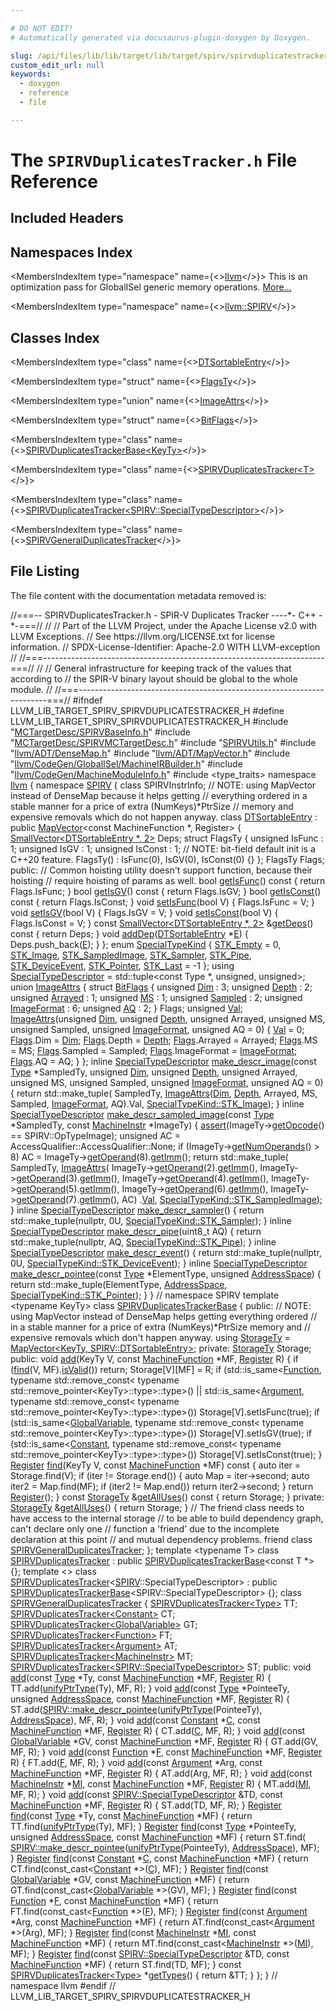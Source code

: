 ```yaml
---

# DO NOT EDIT!
# Automatically generated via docusaurus-plugin-doxygen by Doxygen.

slug: /api/files/lib/lib/target/lib/target/spirv/spirvduplicatestracker-h
custom_edit_url: null
keywords:
  - doxygen
  - reference
  - file

---
```





# The `SPIRVDuplicatesTracker.h` File Reference

<DoxygenPage pluginConfig={pluginConfig}>



## Included Headers

<IncludesList>
<IncludesListItem
  filePath="MCTargetDesc/SPIRVBaseInfo.h"
  permalink="/docs/api/files/lib/lib/target/lib/target/spirv/lib/target/spirv/mctargetdesc/spirvbaseinfo-h"
  isLocal="true" />
<IncludesListItem
  filePath="MCTargetDesc/SPIRVMCTargetDesc.h"
  permalink="/docs/api/files/lib/lib/target/lib/target/spirv/lib/target/spirv/mctargetdesc/spirvmctargetdesc-h"
  isLocal="true" />
<IncludesListItem
  filePath="SPIRVUtils.h"
  permalink="/docs/api/files/lib/lib/target/lib/target/spirv/spirvutils-h"
  isLocal="true" />
<IncludesListItem
  filePath="llvm/ADT/DenseMap.h"
  permalink="/docs/api/files/include/include/llvm/include/llvm/adt/densemap-h"
  isLocal="true" />
<IncludesListItem
  filePath="llvm/ADT/MapVector.h"
  permalink="/docs/api/files/include/include/llvm/include/llvm/adt/mapvector-h"
  isLocal="true" />
<IncludesListItem
  filePath="llvm/CodeGen/GlobalISel/MachineIRBuilder.h"
  permalink="/docs/api/files/include/include/llvm/include/llvm/codegen/include/llvm/codegen/globalisel/machineirbuilder-h"
  isLocal="true" />
<IncludesListItem
  filePath="llvm/CodeGen/MachineModuleInfo.h"
  permalink="/docs/api/files/include/include/llvm/include/llvm/codegen/machinemoduleinfo-h"
  isLocal="true" />
<IncludesListItem
  filePath="type_traits"
  permalink=""
  isLocal="false" />
</IncludesList>

## Namespaces Index

<MembersIndex>

<MembersIndexItem
  type="namespace"
  name={<><a href="/docs/api/namespaces/llvm">llvm</a></>}>
This is an optimization pass for GlobalISel generic memory operations. <a href="/docs/api/namespaces/llvm/#details">More...</a>
</MembersIndexItem>

<MembersIndexItem
  type="namespace"
  name={<><a href="/docs/api/namespaces/llvm/spirv">llvm::SPIRV</a></>}>
</MembersIndexItem>

</MembersIndex>

## Classes Index

<MembersIndex>

<MembersIndexItem
  type="class"
  name={<><a href="/docs/api/classes/llvm/spirv/dtsortableentry">DTSortableEntry</a></>}>
</MembersIndexItem>

<MembersIndexItem
  type="struct"
  name={<><a href="/docs/api/structs/llvm/spirv/dtsortableentry/flagsty">FlagsTy</a></>}>
</MembersIndexItem>

<MembersIndexItem
  type="union"
  name={<><a href="/docs/api/unions/llvm/spirv/imageattrs">ImageAttrs</a></>}>
</MembersIndexItem>

<MembersIndexItem
  type="struct"
  name={<><a href="/docs/api/structs/llvm/spirv/imageattrs/bitflags">BitFlags</a></>}>
</MembersIndexItem>

<MembersIndexItem
  type="class"
  name={<><a href="/docs/api/classes/llvm/spirvduplicatestrackerbase">SPIRVDuplicatesTrackerBase&lt;KeyTy&gt;</a></>}>
</MembersIndexItem>

<MembersIndexItem
  type="class"
  name={<><a href="/docs/api/classes/llvm/spirvduplicatestracker">SPIRVDuplicatesTracker&lt;T&gt;</a></>}>
</MembersIndexItem>

<MembersIndexItem
  type="class"
  name={<><a href="/docs/api/classes/llvm/spirvduplicatestracker-2cf6888e53c0f796eaeb5ee5b8b88078">SPIRVDuplicatesTracker&lt;SPIRV::SpecialTypeDescriptor&gt;</a></>}>
</MembersIndexItem>

<MembersIndexItem
  type="class"
  name={<><a href="/docs/api/classes/llvm/spirvgeneralduplicatestracker">SPIRVGeneralDuplicatesTracker</a></>}>
</MembersIndexItem>

</MembersIndex>


## File Listing

The file content with the documentation metadata removed is:

<ProgramListing>

<Link id="l00001" /><CodeLine lineNumber="1"><span class="doxyHighlightComment">//===-- SPIRVDuplicatesTracker.h - SPIR-V Duplicates Tracker ----&#42;- C++ -&#42;-===//</span></CodeLine>
<Link id="l00002" /><CodeLine lineNumber="2"><span class="doxyHighlightComment">//</span></CodeLine>
<Link id="l00003" /><CodeLine lineNumber="3"><span class="doxyHighlightComment">// Part of the LLVM Project, under the Apache License v2.0 with LLVM Exceptions.</span></CodeLine>
<Link id="l00004" /><CodeLine lineNumber="4"><span class="doxyHighlightComment">// See https://llvm.org/LICENSE.txt for license information.</span></CodeLine>
<Link id="l00005" /><CodeLine lineNumber="5"><span class="doxyHighlightComment">// SPDX-License-Identifier: Apache-2.0 WITH LLVM-exception</span></CodeLine>
<Link id="l00006" /><CodeLine lineNumber="6"><span class="doxyHighlightComment">//</span></CodeLine>
<Link id="l00007" /><CodeLine lineNumber="7"><span class="doxyHighlightComment">//===----------------------------------------------------------------------===//</span></CodeLine>
<Link id="l00008" /><CodeLine lineNumber="8"><span class="doxyHighlightComment">//</span></CodeLine>
<Link id="l00009" /><CodeLine lineNumber="9"><span class="doxyHighlightComment">// General infrastructure for keeping track of the values that according to</span></CodeLine>
<Link id="l00010" /><CodeLine lineNumber="10"><span class="doxyHighlightComment">// the SPIR-V binary layout should be global to the whole module.</span></CodeLine>
<Link id="l00011" /><CodeLine lineNumber="11"><span class="doxyHighlightComment">//</span></CodeLine>
<Link id="l00012" /><CodeLine lineNumber="12"><span class="doxyHighlightComment">//===----------------------------------------------------------------------===//</span></CodeLine>
<Link id="l00013" /><CodeLine lineNumber="13"></CodeLine>
<Link id="l00014" /><CodeLine lineNumber="14"><span class="doxyHighlightPreprocessor">#ifndef LLVM&#95;LIB&#95;TARGET&#95;SPIRV&#95;SPIRVDUPLICATESTRACKER&#95;H</span></CodeLine>
<Link id="l00015" /><CodeLine lineNumber="15"><span class="doxyHighlightPreprocessor">#define LLVM&#95;LIB&#95;TARGET&#95;SPIRV&#95;SPIRVDUPLICATESTRACKER&#95;H</span></CodeLine>
<Link id="l00016" /><CodeLine lineNumber="16"></CodeLine>
<Link id="l00017" /><CodeLine lineNumber="17"><span class="doxyHighlightPreprocessor">#include &quot;<a href="/docs/api/files/lib/lib/target/lib/target/spirv/lib/target/spirv/mctargetdesc/spirvbaseinfo-h">MCTargetDesc/SPIRVBaseInfo.h</a>&quot;</span></CodeLine>
<Link id="l00018" /><CodeLine lineNumber="18"><span class="doxyHighlightPreprocessor">#include &quot;<a href="/docs/api/files/lib/lib/target/lib/target/spirv/lib/target/spirv/mctargetdesc/spirvmctargetdesc-h">MCTargetDesc/SPIRVMCTargetDesc.h</a>&quot;</span></CodeLine>
<Link id="l00019" /><CodeLine lineNumber="19"><span class="doxyHighlightPreprocessor">#include &quot;<a href="/docs/api/files/lib/lib/target/lib/target/spirv/spirvutils-h">SPIRVUtils.h</a>&quot;</span></CodeLine>
<Link id="l00020" /><CodeLine lineNumber="20"><span class="doxyHighlightPreprocessor">#include &quot;<a href="/docs/api/files/include/include/llvm/include/llvm/adt/densemap-h">llvm/ADT/DenseMap.h</a>&quot;</span></CodeLine>
<Link id="l00021" /><CodeLine lineNumber="21"><span class="doxyHighlightPreprocessor">#include &quot;<a href="/docs/api/files/include/include/llvm/include/llvm/adt/mapvector-h">llvm/ADT/MapVector.h</a>&quot;</span></CodeLine>
<Link id="l00022" /><CodeLine lineNumber="22"><span class="doxyHighlightPreprocessor">#include &quot;<a href="/docs/api/files/include/include/llvm/include/llvm/codegen/include/llvm/codegen/globalisel/machineirbuilder-h">llvm/CodeGen/GlobalISel/MachineIRBuilder.h</a>&quot;</span></CodeLine>
<Link id="l00023" /><CodeLine lineNumber="23"><span class="doxyHighlightPreprocessor">#include &quot;<a href="/docs/api/files/include/include/llvm/include/llvm/codegen/machinemoduleinfo-h">llvm/CodeGen/MachineModuleInfo.h</a>&quot;</span></CodeLine>
<Link id="l00024" /><CodeLine lineNumber="24"></CodeLine>
<Link id="l00025" /><CodeLine lineNumber="25"><span class="doxyHighlightPreprocessor">#include &lt;type&#95;traits&gt;</span></CodeLine>
<Link id="l00026" /><CodeLine lineNumber="26"></CodeLine>
<Link id="l00027" /><CodeLine lineNumber="27"><span class="doxyHighlightKeyword">namespace </span><span class="doxyHighlight"><a href="/docs/api/namespaces/llvm">llvm</a> &#123;</span></CodeLine>
<Link id="l00028" /><CodeLine lineNumber="28"><span class="doxyHighlightKeyword">namespace </span><span class="doxyHighlight"><a href="/docs/api/namespaces/llvm/spirv">SPIRV</a> &#123;</span></CodeLine>
<Link id="l00029" /><CodeLine lineNumber="29"><span class="doxyHighlightKeyword">class </span><span class="doxyHighlight">SPIRVInstrInfo;</span></CodeLine>
<Link id="l00030" /><CodeLine lineNumber="30"><span class="doxyHighlightComment">// NOTE: using MapVector instead of DenseMap because it helps getting</span></CodeLine>
<Link id="l00031" /><CodeLine lineNumber="31"><span class="doxyHighlightComment">// everything ordered in a stable manner for a price of extra (NumKeys)&#42;PtrSize</span></CodeLine>
<Link id="l00032" /><CodeLine lineNumber="32"><span class="doxyHighlightComment">// memory and expensive removals which do not happen anyway.</span></CodeLine>
<Link id="l00033" /><CodeLine lineNumber="33" lineLink="/docs/api/classes/llvm/spirv/dtsortableentry"><span class="doxyHighlightKeyword">class </span><span class="doxyHighlight"><a href="/docs/api/classes/llvm/spirv/dtsortableentry">DTSortableEntry</a> : </span><span class="doxyHighlightKeyword">public</span><span class="doxyHighlight"> <a href="/docs/api/classes/llvm/mapvector">MapVector</a>&lt;const MachineFunction &#42;, Register&gt; &#123;</span></CodeLine>
<Link id="l00034" /><CodeLine lineNumber="34"><span class="doxyHighlight">  <a href="/docs/api/classes/llvm/smallvector">SmallVector&lt;DTSortableEntry &#42;, 2&gt;</a> Deps;</span></CodeLine>
<Link id="l00035" /><CodeLine lineNumber="35"></CodeLine>
<Link id="l00036" /><CodeLine lineNumber="36"><span class="doxyHighlight">  </span><span class="doxyHighlightKeyword">struct </span><span class="doxyHighlight">FlagsTy &#123;</span></CodeLine>
<Link id="l00037" /><CodeLine lineNumber="37"><span class="doxyHighlight">    </span><span class="doxyHighlightKeywordType">unsigned</span><span class="doxyHighlight"> IsFunc : 1;</span></CodeLine>
<Link id="l00038" /><CodeLine lineNumber="38"><span class="doxyHighlight">    </span><span class="doxyHighlightKeywordType">unsigned</span><span class="doxyHighlight"> IsGV : 1;</span></CodeLine>
<Link id="l00039" /><CodeLine lineNumber="39"><span class="doxyHighlight">    </span><span class="doxyHighlightKeywordType">unsigned</span><span class="doxyHighlight"> IsConst : 1;</span></CodeLine>
<Link id="l00040" /><CodeLine lineNumber="40"><span class="doxyHighlight">    </span><span class="doxyHighlightComment">// NOTE: bit-field default init is a C++20 feature.</span></CodeLine>
<Link id="l00041" /><CodeLine lineNumber="41"><span class="doxyHighlight">    FlagsTy() : IsFunc(0), IsGV(0), IsConst(0) &#123;&#125;</span></CodeLine>
<Link id="l00042" /><CodeLine lineNumber="42"><span class="doxyHighlight">  &#125;;</span></CodeLine>
<Link id="l00043" /><CodeLine lineNumber="43"><span class="doxyHighlight">  FlagsTy Flags;</span></CodeLine>
<Link id="l00044" /><CodeLine lineNumber="44"></CodeLine>
<Link id="l00045" /><CodeLine lineNumber="45"><span class="doxyHighlightKeyword">public</span><span class="doxyHighlight">:</span></CodeLine>
<Link id="l00046" /><CodeLine lineNumber="46"><span class="doxyHighlight">  </span><span class="doxyHighlightComment">// Common hoisting utility doesn&#39;t support function, because their hoisting</span></CodeLine>
<Link id="l00047" /><CodeLine lineNumber="47"><span class="doxyHighlight">  </span><span class="doxyHighlightComment">// require hoisting of params as well.</span></CodeLine>
<Link id="l00048" /><CodeLine lineNumber="48" lineLink="/docs/api/classes/llvm/spirv/dtsortableentry/#a7d3ba0de07a3d29ca92d1dc878786005"><span class="doxyHighlight">  </span><span class="doxyHighlightKeywordType">bool</span><span class="doxyHighlight"> <a href="/docs/api/classes/llvm/spirv/dtsortableentry/#a7d3ba0de07a3d29ca92d1dc878786005">getIsFunc</a>()</span><span class="doxyHighlightKeyword"> const </span><span class="doxyHighlight">&#123; </span><span class="doxyHighlightKeywordFlow">return</span><span class="doxyHighlight"> Flags.IsFunc; &#125;</span></CodeLine>
<Link id="l00049" /><CodeLine lineNumber="49" lineLink="/docs/api/classes/llvm/spirv/dtsortableentry/#a3de1d6a99a6892c44d1ba67e6276536b"><span class="doxyHighlight">  </span><span class="doxyHighlightKeywordType">bool</span><span class="doxyHighlight"> <a href="/docs/api/classes/llvm/spirv/dtsortableentry/#a3de1d6a99a6892c44d1ba67e6276536b">getIsGV</a>()</span><span class="doxyHighlightKeyword"> const </span><span class="doxyHighlight">&#123; </span><span class="doxyHighlightKeywordFlow">return</span><span class="doxyHighlight"> Flags.IsGV; &#125;</span></CodeLine>
<Link id="l00050" /><CodeLine lineNumber="50" lineLink="/docs/api/classes/llvm/spirv/dtsortableentry/#a95e7c25f6d31b44a1a7d8695457ced6e"><span class="doxyHighlight">  </span><span class="doxyHighlightKeywordType">bool</span><span class="doxyHighlight"> <a href="/docs/api/classes/llvm/spirv/dtsortableentry/#a95e7c25f6d31b44a1a7d8695457ced6e">getIsConst</a>()</span><span class="doxyHighlightKeyword"> const </span><span class="doxyHighlight">&#123; </span><span class="doxyHighlightKeywordFlow">return</span><span class="doxyHighlight"> Flags.IsConst; &#125;</span></CodeLine>
<Link id="l00051" /><CodeLine lineNumber="51" lineLink="/docs/api/classes/llvm/spirv/dtsortableentry/#aea04703e6f74d6d5ff75035f654c14ae"><span class="doxyHighlight">  </span><span class="doxyHighlightKeywordType">void</span><span class="doxyHighlight"> <a href="/docs/api/classes/llvm/spirv/dtsortableentry/#aea04703e6f74d6d5ff75035f654c14ae">setIsFunc</a>(</span><span class="doxyHighlightKeywordType">bool</span><span class="doxyHighlight"> V) &#123; Flags.IsFunc = V; &#125;</span></CodeLine>
<Link id="l00052" /><CodeLine lineNumber="52" lineLink="/docs/api/classes/llvm/spirv/dtsortableentry/#a4f6a543ff45b3130dfb87511f600c394"><span class="doxyHighlight">  </span><span class="doxyHighlightKeywordType">void</span><span class="doxyHighlight"> <a href="/docs/api/classes/llvm/spirv/dtsortableentry/#a4f6a543ff45b3130dfb87511f600c394">setIsGV</a>(</span><span class="doxyHighlightKeywordType">bool</span><span class="doxyHighlight"> V) &#123; Flags.IsGV = V; &#125;</span></CodeLine>
<Link id="l00053" /><CodeLine lineNumber="53" lineLink="/docs/api/classes/llvm/spirv/dtsortableentry/#aae0a4f0ebea44686297ee9a05c873ed5"><span class="doxyHighlight">  </span><span class="doxyHighlightKeywordType">void</span><span class="doxyHighlight"> <a href="/docs/api/classes/llvm/spirv/dtsortableentry/#aae0a4f0ebea44686297ee9a05c873ed5">setIsConst</a>(</span><span class="doxyHighlightKeywordType">bool</span><span class="doxyHighlight"> V) &#123; Flags.IsConst = V; &#125;</span></CodeLine>
<Link id="l00054" /><CodeLine lineNumber="54"></CodeLine>
<Link id="l00055" /><CodeLine lineNumber="55" lineLink="/docs/api/classes/llvm/spirv/dtsortableentry/#a495804be58babed0212a5d88b24c4dc2"><span class="doxyHighlight">  </span><span class="doxyHighlightKeyword">const</span><span class="doxyHighlight"> <a href="/docs/api/classes/llvm/smallvector">SmallVector&lt;DTSortableEntry &#42;, 2&gt;</a> &amp;<a href="/docs/api/classes/llvm/spirv/dtsortableentry/#a495804be58babed0212a5d88b24c4dc2">getDeps</a>()</span><span class="doxyHighlightKeyword"> const </span><span class="doxyHighlight">&#123; </span><span class="doxyHighlightKeywordFlow">return</span><span class="doxyHighlight"> Deps; &#125;</span></CodeLine>
<Link id="l00056" /><CodeLine lineNumber="56" lineLink="/docs/api/classes/llvm/spirv/dtsortableentry/#aefde4ed03ec270b37573b8788d03a17e"><span class="doxyHighlight">  </span><span class="doxyHighlightKeywordType">void</span><span class="doxyHighlight"> <a href="/docs/api/classes/llvm/spirv/dtsortableentry/#aefde4ed03ec270b37573b8788d03a17e">addDep</a>(<a href="/docs/api/classes/llvm/spirv/dtsortableentry">DTSortableEntry</a> &#42;<a href="/docs/api/files/lib/lib/ir/builtingcs-cpp/#abb2b3a60ccc38a28239e19a1646e0c8a">E</a>) &#123; Deps.push&#95;back(<a href="/docs/api/files/lib/lib/ir/builtingcs-cpp/#abb2b3a60ccc38a28239e19a1646e0c8a">E</a>); &#125;</span></CodeLine>
<Link id="l00057" /><CodeLine lineNumber="57"><span class="doxyHighlight">&#125;;</span></CodeLine>
<Link id="l00058" /><CodeLine lineNumber="58"></CodeLine>
<Link id="l00059" /><CodeLine lineNumber="59" lineLink="/docs/api/namespaces/llvm/spirv/#a323f85e1e21fda11884556f228761655"><span class="doxyHighlightKeyword">enum</span><span class="doxyHighlight"> <a href="/docs/api/namespaces/llvm/spirv/#a323f85e1e21fda11884556f228761655">SpecialTypeKind</a> &#123;</span></CodeLine>
<Link id="l00060" /><CodeLine lineNumber="60" lineLink="/docs/api/namespaces/llvm/spirv/#a323f85e1e21fda11884556f228761655abc5a02945596d8367812c7313fbddfb9"><span class="doxyHighlight">  <a href="/docs/api/namespaces/llvm/spirv/#a323f85e1e21fda11884556f228761655abc5a02945596d8367812c7313fbddfb9">STK&#95;Empty</a> = 0,</span></CodeLine>
<Link id="l00061" /><CodeLine lineNumber="61" lineLink="/docs/api/namespaces/llvm/spirv/#a323f85e1e21fda11884556f228761655ae4a3101e06a56b1c7b2b8ea15d1298bc"><span class="doxyHighlight">  <a href="/docs/api/namespaces/llvm/spirv/#a323f85e1e21fda11884556f228761655ae4a3101e06a56b1c7b2b8ea15d1298bc">STK&#95;Image</a>,</span></CodeLine>
<Link id="l00062" /><CodeLine lineNumber="62" lineLink="/docs/api/namespaces/llvm/spirv/#a323f85e1e21fda11884556f228761655a62e67c798e6fb5aedc29609994feb4ba"><span class="doxyHighlight">  <a href="/docs/api/namespaces/llvm/spirv/#a323f85e1e21fda11884556f228761655a62e67c798e6fb5aedc29609994feb4ba">STK&#95;SampledImage</a>,</span></CodeLine>
<Link id="l00063" /><CodeLine lineNumber="63" lineLink="/docs/api/namespaces/llvm/spirv/#a323f85e1e21fda11884556f228761655aba390ab703b65da2b0c04aa86ac1d251"><span class="doxyHighlight">  <a href="/docs/api/namespaces/llvm/spirv/#a323f85e1e21fda11884556f228761655aba390ab703b65da2b0c04aa86ac1d251">STK&#95;Sampler</a>,</span></CodeLine>
<Link id="l00064" /><CodeLine lineNumber="64" lineLink="/docs/api/namespaces/llvm/spirv/#a323f85e1e21fda11884556f228761655af474e49eee46a34d0bebb6810ebbb76a"><span class="doxyHighlight">  <a href="/docs/api/namespaces/llvm/spirv/#a323f85e1e21fda11884556f228761655af474e49eee46a34d0bebb6810ebbb76a">STK&#95;Pipe</a>,</span></CodeLine>
<Link id="l00065" /><CodeLine lineNumber="65" lineLink="/docs/api/namespaces/llvm/spirv/#a323f85e1e21fda11884556f228761655af1cf2e9524700c17355da4fd2e83ad88"><span class="doxyHighlight">  <a href="/docs/api/namespaces/llvm/spirv/#a323f85e1e21fda11884556f228761655af1cf2e9524700c17355da4fd2e83ad88">STK&#95;DeviceEvent</a>,</span></CodeLine>
<Link id="l00066" /><CodeLine lineNumber="66" lineLink="/docs/api/namespaces/llvm/spirv/#a323f85e1e21fda11884556f228761655a0dad8472fd62052910c830c41e286596"><span class="doxyHighlight">  <a href="/docs/api/namespaces/llvm/spirv/#a323f85e1e21fda11884556f228761655a0dad8472fd62052910c830c41e286596">STK&#95;Pointer</a>,</span></CodeLine>
<Link id="l00067" /><CodeLine lineNumber="67" lineLink="/docs/api/namespaces/llvm/spirv/#a323f85e1e21fda11884556f228761655a9fd0a9678dadc805000b1b5ac48b2232"><span class="doxyHighlight">  <a href="/docs/api/namespaces/llvm/spirv/#a323f85e1e21fda11884556f228761655a9fd0a9678dadc805000b1b5ac48b2232">STK&#95;Last</a> = -1</span></CodeLine>
<Link id="l00068" /><CodeLine lineNumber="68"><span class="doxyHighlight">&#125;;</span></CodeLine>
<Link id="l00069" /><CodeLine lineNumber="69"></CodeLine>
<Link id="l00070" /><CodeLine lineNumber="70" lineLink="/docs/api/namespaces/llvm/spirv/#a2bf0a77e1bc83d6aed4daca21b16a813"><span class="doxyHighlightKeyword">using </span><span class="doxyHighlight"><a href="/docs/api/namespaces/llvm/spirv/#a2bf0a77e1bc83d6aed4daca21b16a813">SpecialTypeDescriptor</a> = std::tuple&lt;const Type &#42;, unsigned, unsigned&gt;;</span></CodeLine>
<Link id="l00071" /><CodeLine lineNumber="71"></CodeLine>
<Link id="l00072" /><CodeLine lineNumber="72" lineLink="/docs/api/unions/llvm/spirv/imageattrs"><span class="doxyHighlightKeyword">union </span><span class="doxyHighlight"><a href="/docs/api/unions/llvm/spirv/imageattrs/#ade454e0e3dc3a278c72cdb8e11dd5d08">ImageAttrs</a> &#123;</span></CodeLine>
<Link id="l00073" /><CodeLine lineNumber="73" lineLink="/docs/api/structs/llvm/spirv/imageattrs/bitflags"><span class="doxyHighlight">  </span><span class="doxyHighlightKeyword">struct </span><span class="doxyHighlight"><a href="/docs/api/structs/llvm/spirv/imageattrs/bitflags">BitFlags</a> &#123;</span></CodeLine>
<Link id="l00074" /><CodeLine lineNumber="74" lineLink="/docs/api/structs/llvm/spirv/imageattrs/bitflags/#a69022114b8639378cc203e871ed103a5"><span class="doxyHighlight">    </span><span class="doxyHighlightKeywordType">unsigned</span><span class="doxyHighlight"> <a href="/docs/api/structs/llvm/spirv/imageattrs/bitflags/#a69022114b8639378cc203e871ed103a5">Dim</a> : 3;</span></CodeLine>
<Link id="l00075" /><CodeLine lineNumber="75" lineLink="/docs/api/structs/llvm/spirv/imageattrs/bitflags/#a9a102e2990d960c930e377628db15ee9"><span class="doxyHighlight">    </span><span class="doxyHighlightKeywordType">unsigned</span><span class="doxyHighlight"> <a href="/docs/api/structs/llvm/spirv/imageattrs/bitflags/#a9a102e2990d960c930e377628db15ee9">Depth</a> : 2;</span></CodeLine>
<Link id="l00076" /><CodeLine lineNumber="76" lineLink="/docs/api/structs/llvm/spirv/imageattrs/bitflags/#ad1c105f7b723bb696047bcd35e08bc6c"><span class="doxyHighlight">    </span><span class="doxyHighlightKeywordType">unsigned</span><span class="doxyHighlight"> <a href="/docs/api/structs/llvm/spirv/imageattrs/bitflags/#ad1c105f7b723bb696047bcd35e08bc6c">Arrayed</a> : 1;</span></CodeLine>
<Link id="l00077" /><CodeLine lineNumber="77" lineLink="/docs/api/structs/llvm/spirv/imageattrs/bitflags/#a3b80d664f9f3978e81050b99ca670682"><span class="doxyHighlight">    </span><span class="doxyHighlightKeywordType">unsigned</span><span class="doxyHighlight"> <a href="/docs/api/structs/llvm/spirv/imageattrs/bitflags/#a3b80d664f9f3978e81050b99ca670682">MS</a> : 1;</span></CodeLine>
<Link id="l00078" /><CodeLine lineNumber="78" lineLink="/docs/api/structs/llvm/spirv/imageattrs/bitflags/#aba159d6cc6795982deff4c4bedfe324a"><span class="doxyHighlight">    </span><span class="doxyHighlightKeywordType">unsigned</span><span class="doxyHighlight"> <a href="/docs/api/structs/llvm/spirv/imageattrs/bitflags/#aba159d6cc6795982deff4c4bedfe324a">Sampled</a> : 2;</span></CodeLine>
<Link id="l00079" /><CodeLine lineNumber="79" lineLink="/docs/api/structs/llvm/spirv/imageattrs/bitflags/#a27b64262563315f60a9c49470d34368c"><span class="doxyHighlight">    </span><span class="doxyHighlightKeywordType">unsigned</span><span class="doxyHighlight"> <a href="/docs/api/structs/llvm/spirv/imageattrs/bitflags/#a27b64262563315f60a9c49470d34368c">ImageFormat</a> : 6;</span></CodeLine>
<Link id="l00080" /><CodeLine lineNumber="80" lineLink="/docs/api/structs/llvm/spirv/imageattrs/bitflags/#acbae46a56f6b928883ce45da5dd6c7fd"><span class="doxyHighlight">    </span><span class="doxyHighlightKeywordType">unsigned</span><span class="doxyHighlight"> <a href="/docs/api/structs/llvm/spirv/imageattrs/bitflags/#acbae46a56f6b928883ce45da5dd6c7fd">AQ</a> : 2;</span></CodeLine>
<Link id="l00081" /><CodeLine lineNumber="81" lineLink="/docs/api/unions/llvm/spirv/imageattrs/#a083d3597629f8545c21ee7f872745afa"><span class="doxyHighlight">  &#125; Flags;</span></CodeLine>
<Link id="l00082" /><CodeLine lineNumber="82" lineLink="/docs/api/unions/llvm/spirv/imageattrs/#a24da72a56b5038d25e95ec176b9c8cdc"><span class="doxyHighlight">  </span><span class="doxyHighlightKeywordType">unsigned</span><span class="doxyHighlight"> <a href="/docs/api/unions/llvm/spirv/imageattrs/#a24da72a56b5038d25e95ec176b9c8cdc">Val</a>;</span></CodeLine>
<Link id="l00083" /><CodeLine lineNumber="83"></CodeLine>
<Link id="l00084" /><CodeLine lineNumber="84" lineLink="/docs/api/unions/llvm/spirv/imageattrs/#ade454e0e3dc3a278c72cdb8e11dd5d08"><span class="doxyHighlight">  <a href="/docs/api/unions/llvm/spirv/imageattrs/#ade454e0e3dc3a278c72cdb8e11dd5d08">ImageAttrs</a>(</span><span class="doxyHighlightKeywordType">unsigned</span><span class="doxyHighlight"> <a href="/docs/api/namespaces/llvm/spirv/dim">Dim</a>, </span><span class="doxyHighlightKeywordType">unsigned</span><span class="doxyHighlight"> <a href="/docs/api/namespaces/llvm/#a1eb5609345b906d024fbf9e4bc1adc06afe578efb7ca235af77fb0eef7edcf639">Depth</a>, </span><span class="doxyHighlightKeywordType">unsigned</span><span class="doxyHighlight"> Arrayed, </span><span class="doxyHighlightKeywordType">unsigned</span><span class="doxyHighlight"> MS,</span></CodeLine>
<Link id="l00085" /><CodeLine lineNumber="85"><span class="doxyHighlight">             </span><span class="doxyHighlightKeywordType">unsigned</span><span class="doxyHighlight"> Sampled, </span><span class="doxyHighlightKeywordType">unsigned</span><span class="doxyHighlight"> <a href="/docs/api/namespaces/llvm/spirv/imageformat">ImageFormat</a>, </span><span class="doxyHighlightKeywordType">unsigned</span><span class="doxyHighlight"> AQ = 0) &#123;</span></CodeLine>
<Link id="l00086" /><CodeLine lineNumber="86"><span class="doxyHighlight">    <a href="/docs/api/unions/llvm/spirv/imageattrs/#a24da72a56b5038d25e95ec176b9c8cdc">Val</a> = 0;</span></CodeLine>
<Link id="l00087" /><CodeLine lineNumber="87"><span class="doxyHighlight">    <a href="/docs/api/unions/llvm/spirv/imageattrs/#a083d3597629f8545c21ee7f872745afa">Flags</a>.Dim = <a href="/docs/api/namespaces/llvm/spirv/dim">Dim</a>;</span></CodeLine>
<Link id="l00088" /><CodeLine lineNumber="88"><span class="doxyHighlight">    <a href="/docs/api/unions/llvm/spirv/imageattrs/#a083d3597629f8545c21ee7f872745afa">Flags</a>.Depth = <a href="/docs/api/namespaces/llvm/#a1eb5609345b906d024fbf9e4bc1adc06afe578efb7ca235af77fb0eef7edcf639">Depth</a>;</span></CodeLine>
<Link id="l00089" /><CodeLine lineNumber="89"><span class="doxyHighlight">    <a href="/docs/api/unions/llvm/spirv/imageattrs/#a083d3597629f8545c21ee7f872745afa">Flags</a>.Arrayed = Arrayed;</span></CodeLine>
<Link id="l00090" /><CodeLine lineNumber="90"><span class="doxyHighlight">    <a href="/docs/api/unions/llvm/spirv/imageattrs/#a083d3597629f8545c21ee7f872745afa">Flags</a>.MS = MS;</span></CodeLine>
<Link id="l00091" /><CodeLine lineNumber="91"><span class="doxyHighlight">    <a href="/docs/api/unions/llvm/spirv/imageattrs/#a083d3597629f8545c21ee7f872745afa">Flags</a>.Sampled = Sampled;</span></CodeLine>
<Link id="l00092" /><CodeLine lineNumber="92"><span class="doxyHighlight">    <a href="/docs/api/unions/llvm/spirv/imageattrs/#a083d3597629f8545c21ee7f872745afa">Flags</a>.ImageFormat = <a href="/docs/api/namespaces/llvm/spirv/imageformat">ImageFormat</a>;</span></CodeLine>
<Link id="l00093" /><CodeLine lineNumber="93"><span class="doxyHighlight">    <a href="/docs/api/unions/llvm/spirv/imageattrs/#a083d3597629f8545c21ee7f872745afa">Flags</a>.AQ = AQ;</span></CodeLine>
<Link id="l00094" /><CodeLine lineNumber="94"><span class="doxyHighlight">  &#125;</span></CodeLine>
<Link id="l00095" /><CodeLine lineNumber="95"><span class="doxyHighlight">&#125;;</span></CodeLine>
<Link id="l00096" /><CodeLine lineNumber="96"></CodeLine>
<Link id="l00097" /><CodeLine lineNumber="97"><span class="doxyHighlightKeyword">inline</span><span class="doxyHighlight"> <a href="/docs/api/namespaces/llvm/spirv/#a2bf0a77e1bc83d6aed4daca21b16a813">SpecialTypeDescriptor</a></span></CodeLine>
<Link id="l00098" /><CodeLine lineNumber="98" lineLink="/docs/api/namespaces/llvm/spirv/#a74c92a14f9b97ca69c697a25524e2048"><span class="doxyHighlight"><a href="/docs/api/namespaces/llvm/spirv/#a74c92a14f9b97ca69c697a25524e2048">make&#95;descr&#95;image</a>(</span><span class="doxyHighlightKeyword">const</span><span class="doxyHighlight"> <a href="/docs/api/classes/llvm/type">Type</a> &#42;SampledTy, </span><span class="doxyHighlightKeywordType">unsigned</span><span class="doxyHighlight"> <a href="/docs/api/namespaces/llvm/spirv/dim">Dim</a>, </span><span class="doxyHighlightKeywordType">unsigned</span><span class="doxyHighlight"> <a href="/docs/api/namespaces/llvm/#a1eb5609345b906d024fbf9e4bc1adc06afe578efb7ca235af77fb0eef7edcf639">Depth</a>,</span></CodeLine>
<Link id="l00099" /><CodeLine lineNumber="99"><span class="doxyHighlight">                 </span><span class="doxyHighlightKeywordType">unsigned</span><span class="doxyHighlight"> Arrayed, </span><span class="doxyHighlightKeywordType">unsigned</span><span class="doxyHighlight"> MS, </span><span class="doxyHighlightKeywordType">unsigned</span><span class="doxyHighlight"> Sampled,</span></CodeLine>
<Link id="l00100" /><CodeLine lineNumber="100"><span class="doxyHighlight">                 </span><span class="doxyHighlightKeywordType">unsigned</span><span class="doxyHighlight"> <a href="/docs/api/namespaces/llvm/spirv/imageformat">ImageFormat</a>, </span><span class="doxyHighlightKeywordType">unsigned</span><span class="doxyHighlight"> AQ = 0) &#123;</span></CodeLine>
<Link id="l00101" /><CodeLine lineNumber="101"><span class="doxyHighlight">  </span><span class="doxyHighlightKeywordFlow">return</span><span class="doxyHighlight"> std::make&#95;tuple(</span></CodeLine>
<Link id="l00102" /><CodeLine lineNumber="102"><span class="doxyHighlight">      SampledTy,</span></CodeLine>
<Link id="l00103" /><CodeLine lineNumber="103"><span class="doxyHighlight">      <a href="/docs/api/unions/llvm/spirv/imageattrs">ImageAttrs</a>(<a href="/docs/api/namespaces/llvm/spirv/dim">Dim</a>, <a href="/docs/api/namespaces/llvm/#a1eb5609345b906d024fbf9e4bc1adc06afe578efb7ca235af77fb0eef7edcf639">Depth</a>, Arrayed, MS, Sampled, <a href="/docs/api/namespaces/llvm/spirv/imageformat">ImageFormat</a>, AQ).Val,</span></CodeLine>
<Link id="l00104" /><CodeLine lineNumber="104"><span class="doxyHighlight">      <a href="/docs/api/namespaces/llvm/spirv/#a323f85e1e21fda11884556f228761655ae4a3101e06a56b1c7b2b8ea15d1298bc">SpecialTypeKind::STK&#95;Image</a>);</span></CodeLine>
<Link id="l00105" /><CodeLine lineNumber="105"><span class="doxyHighlight">&#125;</span></CodeLine>
<Link id="l00106" /><CodeLine lineNumber="106"></CodeLine>
<Link id="l00107" /><CodeLine lineNumber="107"><span class="doxyHighlightKeyword">inline</span><span class="doxyHighlight"> <a href="/docs/api/namespaces/llvm/spirv/#a2bf0a77e1bc83d6aed4daca21b16a813">SpecialTypeDescriptor</a></span></CodeLine>
<Link id="l00108" /><CodeLine lineNumber="108" lineLink="/docs/api/namespaces/llvm/spirv/#aeb5e4e41c7dda3b942168ed881fa1d13"><span class="doxyHighlight"><a href="/docs/api/namespaces/llvm/spirv/#aeb5e4e41c7dda3b942168ed881fa1d13">make&#95;descr&#95;sampled&#95;image</a>(</span><span class="doxyHighlightKeyword">const</span><span class="doxyHighlight"> <a href="/docs/api/classes/llvm/type">Type</a> &#42;SampledTy, </span><span class="doxyHighlightKeyword">const</span><span class="doxyHighlight"> <a href="/docs/api/classes/llvm/machineinstr">MachineInstr</a> &#42;ImageTy) &#123;</span></CodeLine>
<Link id="l00109" /><CodeLine lineNumber="109"><span class="doxyHighlight">  <a href="/docs/api/files/lib/lib/target/lib/target/amdgpu/silowercontrolflow-cpp/#a4868c5d81c5ccc98c47aeab6244346a0">assert</a>(ImageTy-&gt;<a href="/docs/api/classes/llvm/machineinstr/#a0363204b5fbab08a46f5a7cd7f376f78">getOpcode</a>() == SPIRV::OpTypeImage);</span></CodeLine>
<Link id="l00110" /><CodeLine lineNumber="110"><span class="doxyHighlight">  </span><span class="doxyHighlightKeywordType">unsigned</span><span class="doxyHighlight"> AC = AccessQualifier::AccessQualifier::None;</span></CodeLine>
<Link id="l00111" /><CodeLine lineNumber="111"><span class="doxyHighlight">  </span><span class="doxyHighlightKeywordFlow">if</span><span class="doxyHighlight"> (ImageTy-&gt;<a href="/docs/api/classes/llvm/machineinstr/#a432824f0975bb863478bf4ef3a5df258">getNumOperands</a>() &gt; 8)</span></CodeLine>
<Link id="l00112" /><CodeLine lineNumber="112"><span class="doxyHighlight">    AC = ImageTy-&gt;<a href="/docs/api/classes/llvm/machineinstr/#ad67c9230577a0b640c52852c75c93939">getOperand</a>(8).<a href="/docs/api/classes/llvm/machineoperand/#a38b28a85f818b49d8806c150b8a5b4f7">getImm</a>();</span></CodeLine>
<Link id="l00113" /><CodeLine lineNumber="113"><span class="doxyHighlight">  </span><span class="doxyHighlightKeywordFlow">return</span><span class="doxyHighlight"> std::make&#95;tuple(</span></CodeLine>
<Link id="l00114" /><CodeLine lineNumber="114"><span class="doxyHighlight">      SampledTy,</span></CodeLine>
<Link id="l00115" /><CodeLine lineNumber="115"><span class="doxyHighlight">      <a href="/docs/api/unions/llvm/spirv/imageattrs">ImageAttrs</a>(</span></CodeLine>
<Link id="l00116" /><CodeLine lineNumber="116"><span class="doxyHighlight">          ImageTy-&gt;<a href="/docs/api/classes/llvm/machineinstr/#ad67c9230577a0b640c52852c75c93939">getOperand</a>(2).<a href="/docs/api/classes/llvm/machineoperand/#a38b28a85f818b49d8806c150b8a5b4f7">getImm</a>(), ImageTy-&gt;<a href="/docs/api/classes/llvm/machineinstr/#ad67c9230577a0b640c52852c75c93939">getOperand</a>(3).<a href="/docs/api/classes/llvm/machineoperand/#a38b28a85f818b49d8806c150b8a5b4f7">getImm</a>(),</span></CodeLine>
<Link id="l00117" /><CodeLine lineNumber="117"><span class="doxyHighlight">          ImageTy-&gt;<a href="/docs/api/classes/llvm/machineinstr/#ad67c9230577a0b640c52852c75c93939">getOperand</a>(4).<a href="/docs/api/classes/llvm/machineoperand/#a38b28a85f818b49d8806c150b8a5b4f7">getImm</a>(), ImageTy-&gt;<a href="/docs/api/classes/llvm/machineinstr/#ad67c9230577a0b640c52852c75c93939">getOperand</a>(5).<a href="/docs/api/classes/llvm/machineoperand/#a38b28a85f818b49d8806c150b8a5b4f7">getImm</a>(),</span></CodeLine>
<Link id="l00118" /><CodeLine lineNumber="118"><span class="doxyHighlight">          ImageTy-&gt;<a href="/docs/api/classes/llvm/machineinstr/#ad67c9230577a0b640c52852c75c93939">getOperand</a>(6).<a href="/docs/api/classes/llvm/machineoperand/#a38b28a85f818b49d8806c150b8a5b4f7">getImm</a>(), ImageTy-&gt;<a href="/docs/api/classes/llvm/machineinstr/#ad67c9230577a0b640c52852c75c93939">getOperand</a>(7).<a href="/docs/api/classes/llvm/machineoperand/#a38b28a85f818b49d8806c150b8a5b4f7">getImm</a>(), AC)</span></CodeLine>
<Link id="l00119" /><CodeLine lineNumber="119"><span class="doxyHighlight">          .<a href="/docs/api/unions/llvm/spirv/imageattrs/#a24da72a56b5038d25e95ec176b9c8cdc">Val</a>,</span></CodeLine>
<Link id="l00120" /><CodeLine lineNumber="120"><span class="doxyHighlight">      <a href="/docs/api/namespaces/llvm/spirv/#a323f85e1e21fda11884556f228761655a62e67c798e6fb5aedc29609994feb4ba">SpecialTypeKind::STK&#95;SampledImage</a>);</span></CodeLine>
<Link id="l00121" /><CodeLine lineNumber="121"><span class="doxyHighlight">&#125;</span></CodeLine>
<Link id="l00122" /><CodeLine lineNumber="122"></CodeLine>
<Link id="l00123" /><CodeLine lineNumber="123" lineLink="/docs/api/namespaces/llvm/spirv/#a15409264d4bd36a372e37c8d1f9e76ac"><span class="doxyHighlightKeyword">inline</span><span class="doxyHighlight"> <a href="/docs/api/namespaces/llvm/spirv/#a2bf0a77e1bc83d6aed4daca21b16a813">SpecialTypeDescriptor</a> <a href="/docs/api/namespaces/llvm/spirv/#a15409264d4bd36a372e37c8d1f9e76ac">make&#95;descr&#95;sampler</a>() &#123;</span></CodeLine>
<Link id="l00124" /><CodeLine lineNumber="124"><span class="doxyHighlight">  </span><span class="doxyHighlightKeywordFlow">return</span><span class="doxyHighlight"> std::make&#95;tuple(</span><span class="doxyHighlightKeyword">nullptr</span><span class="doxyHighlight">, 0U, <a href="/docs/api/namespaces/llvm/spirv/#a323f85e1e21fda11884556f228761655aba390ab703b65da2b0c04aa86ac1d251">SpecialTypeKind::STK&#95;Sampler</a>);</span></CodeLine>
<Link id="l00125" /><CodeLine lineNumber="125"><span class="doxyHighlight">&#125;</span></CodeLine>
<Link id="l00126" /><CodeLine lineNumber="126"></CodeLine>
<Link id="l00127" /><CodeLine lineNumber="127" lineLink="/docs/api/namespaces/llvm/spirv/#a140f876f57e6b084dacd0e43736d4863"><span class="doxyHighlightKeyword">inline</span><span class="doxyHighlight"> <a href="/docs/api/namespaces/llvm/spirv/#a2bf0a77e1bc83d6aed4daca21b16a813">SpecialTypeDescriptor</a> <a href="/docs/api/namespaces/llvm/spirv/#a140f876f57e6b084dacd0e43736d4863">make&#95;descr&#95;pipe</a>(uint8&#95;t AQ) &#123;</span></CodeLine>
<Link id="l00128" /><CodeLine lineNumber="128"><span class="doxyHighlight">  </span><span class="doxyHighlightKeywordFlow">return</span><span class="doxyHighlight"> std::make&#95;tuple(</span><span class="doxyHighlightKeyword">nullptr</span><span class="doxyHighlight">, AQ, <a href="/docs/api/namespaces/llvm/spirv/#a323f85e1e21fda11884556f228761655af474e49eee46a34d0bebb6810ebbb76a">SpecialTypeKind::STK&#95;Pipe</a>);</span></CodeLine>
<Link id="l00129" /><CodeLine lineNumber="129"><span class="doxyHighlight">&#125;</span></CodeLine>
<Link id="l00130" /><CodeLine lineNumber="130"></CodeLine>
<Link id="l00131" /><CodeLine lineNumber="131" lineLink="/docs/api/namespaces/llvm/spirv/#a582210ea79057b429894c7a211153d17"><span class="doxyHighlightKeyword">inline</span><span class="doxyHighlight"> <a href="/docs/api/namespaces/llvm/spirv/#a2bf0a77e1bc83d6aed4daca21b16a813">SpecialTypeDescriptor</a> <a href="/docs/api/namespaces/llvm/spirv/#a582210ea79057b429894c7a211153d17">make&#95;descr&#95;event</a>() &#123;</span></CodeLine>
<Link id="l00132" /><CodeLine lineNumber="132"><span class="doxyHighlight">  </span><span class="doxyHighlightKeywordFlow">return</span><span class="doxyHighlight"> std::make&#95;tuple(</span><span class="doxyHighlightKeyword">nullptr</span><span class="doxyHighlight">, 0U, <a href="/docs/api/namespaces/llvm/spirv/#a323f85e1e21fda11884556f228761655af1cf2e9524700c17355da4fd2e83ad88">SpecialTypeKind::STK&#95;DeviceEvent</a>);</span></CodeLine>
<Link id="l00133" /><CodeLine lineNumber="133"><span class="doxyHighlight">&#125;</span></CodeLine>
<Link id="l00134" /><CodeLine lineNumber="134"></CodeLine>
<Link id="l00135" /><CodeLine lineNumber="135" lineLink="/docs/api/namespaces/llvm/spirv/#ac41804f54dd9d619d4702dcbc5d6b32d"><span class="doxyHighlightKeyword">inline</span><span class="doxyHighlight"> <a href="/docs/api/namespaces/llvm/spirv/#a2bf0a77e1bc83d6aed4daca21b16a813">SpecialTypeDescriptor</a> <a href="/docs/api/namespaces/llvm/spirv/#ac41804f54dd9d619d4702dcbc5d6b32d">make&#95;descr&#95;pointee</a>(</span><span class="doxyHighlightKeyword">const</span><span class="doxyHighlight"> <a href="/docs/api/classes/llvm/type">Type</a> &#42;ElementType,</span></CodeLine>
<Link id="l00136" /><CodeLine lineNumber="136"><span class="doxyHighlight">                                                </span><span class="doxyHighlightKeywordType">unsigned</span><span class="doxyHighlight"> <a href="/docs/api/namespaces/llvm/nvptxas/#ad7d00b71af84502be65ae2de3f8d91dc">AddressSpace</a>) &#123;</span></CodeLine>
<Link id="l00137" /><CodeLine lineNumber="137"><span class="doxyHighlight">  </span><span class="doxyHighlightKeywordFlow">return</span><span class="doxyHighlight"> std::make&#95;tuple(ElementType, <a href="/docs/api/namespaces/llvm/nvptxas/#ad7d00b71af84502be65ae2de3f8d91dc">AddressSpace</a>,</span></CodeLine>
<Link id="l00138" /><CodeLine lineNumber="138"><span class="doxyHighlight">                         <a href="/docs/api/namespaces/llvm/spirv/#a323f85e1e21fda11884556f228761655a0dad8472fd62052910c830c41e286596">SpecialTypeKind::STK&#95;Pointer</a>);</span></CodeLine>
<Link id="l00139" /><CodeLine lineNumber="139"><span class="doxyHighlight">&#125;</span></CodeLine>
<Link id="l00140" /><CodeLine lineNumber="140"><span class="doxyHighlight">&#125; </span><span class="doxyHighlightComment">// namespace SPIRV</span></CodeLine>
<Link id="l00141" /><CodeLine lineNumber="141"></CodeLine>
<Link id="l00142" /><CodeLine lineNumber="142" lineLink="/docs/api/classes/llvm/spirvduplicatestrackerbase"><span class="doxyHighlightKeyword">template</span><span class="doxyHighlight"> &lt;</span><span class="doxyHighlightKeyword">typename</span><span class="doxyHighlight"> KeyTy&gt; </span><span class="doxyHighlightKeyword">class </span><span class="doxyHighlight"><a href="/docs/api/classes/llvm/spirvduplicatestrackerbase">SPIRVDuplicatesTrackerBase</a> &#123;</span></CodeLine>
<Link id="l00143" /><CodeLine lineNumber="143"><span class="doxyHighlightKeyword">public</span><span class="doxyHighlight">:</span></CodeLine>
<Link id="l00144" /><CodeLine lineNumber="144"><span class="doxyHighlight">  </span><span class="doxyHighlightComment">// NOTE: using MapVector instead of DenseMap helps getting everything ordered</span></CodeLine>
<Link id="l00145" /><CodeLine lineNumber="145"><span class="doxyHighlight">  </span><span class="doxyHighlightComment">// in a stable manner for a price of extra (NumKeys)&#42;PtrSize memory and</span></CodeLine>
<Link id="l00146" /><CodeLine lineNumber="146"><span class="doxyHighlight">  </span><span class="doxyHighlightComment">// expensive removals which don&#39;t happen anyway.</span></CodeLine>
<Link id="l00147" /><CodeLine lineNumber="147" lineLink="/docs/api/classes/llvm/spirvduplicatestrackerbase/#a2d0faaaf8bc4f2e716afcc6451136f16"><span class="doxyHighlight">  </span><span class="doxyHighlightKeyword">using </span><span class="doxyHighlight"><a href="/docs/api/classes/llvm/spirvduplicatestrackerbase/#a2d0faaaf8bc4f2e716afcc6451136f16">StorageTy</a> = <a href="/docs/api/classes/llvm/mapvector">MapVector&lt;KeyTy, SPIRV::DTSortableEntry&gt;</a>;</span></CodeLine>
<Link id="l00148" /><CodeLine lineNumber="148"></CodeLine>
<Link id="l00149" /><CodeLine lineNumber="149"><span class="doxyHighlightKeyword">private</span><span class="doxyHighlight">:</span></CodeLine>
<Link id="l00150" /><CodeLine lineNumber="150"><span class="doxyHighlight">  <a href="/docs/api/classes/llvm/spirvduplicatestrackerbase/#a2d0faaaf8bc4f2e716afcc6451136f16">StorageTy</a> Storage;</span></CodeLine>
<Link id="l00151" /><CodeLine lineNumber="151"></CodeLine>
<Link id="l00152" /><CodeLine lineNumber="152"><span class="doxyHighlightKeyword">public</span><span class="doxyHighlight">:</span></CodeLine>
<Link id="l00153" /><CodeLine lineNumber="153" lineLink="/docs/api/classes/llvm/spirvduplicatestrackerbase/#a1c61507b6c7168368caa6bf4ac68f3a9"><span class="doxyHighlight">  </span><span class="doxyHighlightKeywordType">void</span><span class="doxyHighlight"> <a href="/docs/api/classes/llvm/spirvduplicatestrackerbase/#a1c61507b6c7168368caa6bf4ac68f3a9">add</a>(KeyTy V, </span><span class="doxyHighlightKeyword">const</span><span class="doxyHighlight"> <a href="/docs/api/classes/llvm/machinefunction">MachineFunction</a> &#42;MF, <a href="/docs/api/classes/llvm/register">Register</a> R) &#123;</span></CodeLine>
<Link id="l00154" /><CodeLine lineNumber="154"><span class="doxyHighlight">    </span><span class="doxyHighlightKeywordFlow">if</span><span class="doxyHighlight"> (<a href="/docs/api/classes/llvm/spirvduplicatestrackerbase/#a1fabb3f6b6435a52df7f3235848234a5">find</a>(V, MF).<a href="/docs/api/files/lib/lib/demangle/rustdemangle-cpp/#a103d8cfe62c1651cd70e181746f8a840">isValid</a>())</span></CodeLine>
<Link id="l00155" /><CodeLine lineNumber="155"><span class="doxyHighlight">      </span><span class="doxyHighlightKeywordFlow">return</span><span class="doxyHighlight">;</span></CodeLine>
<Link id="l00156" /><CodeLine lineNumber="156"></CodeLine>
<Link id="l00157" /><CodeLine lineNumber="157"><span class="doxyHighlight">    Storage&#91;V&#93;&#91;MF&#93; = R;</span></CodeLine>
<Link id="l00158" /><CodeLine lineNumber="158"><span class="doxyHighlight">    </span><span class="doxyHighlightKeywordFlow">if</span><span class="doxyHighlight"> (std::is&#95;same&lt;<a href="/docs/api/classes/llvm/function">Function</a>,</span></CodeLine>
<Link id="l00159" /><CodeLine lineNumber="159"><span class="doxyHighlight">                     </span><span class="doxyHighlightKeyword">typename</span><span class="doxyHighlight"> std::remove&#95;const&lt;</span></CodeLine>
<Link id="l00160" /><CodeLine lineNumber="160"><span class="doxyHighlight">                         </span><span class="doxyHighlightKeyword">typename</span><span class="doxyHighlight"> std::remove&#95;pointer&lt;KeyTy&gt;::type&gt;::type&gt;() ||</span></CodeLine>
<Link id="l00161" /><CodeLine lineNumber="161"><span class="doxyHighlight">        std::is&#95;same&lt;<a href="/docs/api/classes/llvm/argument">Argument</a>,</span></CodeLine>
<Link id="l00162" /><CodeLine lineNumber="162"><span class="doxyHighlight">                     </span><span class="doxyHighlightKeyword">typename</span><span class="doxyHighlight"> std::remove&#95;const&lt;</span></CodeLine>
<Link id="l00163" /><CodeLine lineNumber="163"><span class="doxyHighlight">                         </span><span class="doxyHighlightKeyword">typename</span><span class="doxyHighlight"> std::remove&#95;pointer&lt;KeyTy&gt;::type&gt;::type&gt;())</span></CodeLine>
<Link id="l00164" /><CodeLine lineNumber="164"><span class="doxyHighlight">      Storage&#91;V&#93;.setIsFunc(</span><span class="doxyHighlightKeyword">true</span><span class="doxyHighlight">);</span></CodeLine>
<Link id="l00165" /><CodeLine lineNumber="165"><span class="doxyHighlight">    </span><span class="doxyHighlightKeywordFlow">if</span><span class="doxyHighlight"> (std::is&#95;same&lt;<a href="/docs/api/classes/llvm/globalvariable">GlobalVariable</a>,</span></CodeLine>
<Link id="l00166" /><CodeLine lineNumber="166"><span class="doxyHighlight">                     </span><span class="doxyHighlightKeyword">typename</span><span class="doxyHighlight"> std::remove&#95;const&lt;</span></CodeLine>
<Link id="l00167" /><CodeLine lineNumber="167"><span class="doxyHighlight">                         </span><span class="doxyHighlightKeyword">typename</span><span class="doxyHighlight"> std::remove&#95;pointer&lt;KeyTy&gt;::type&gt;::type&gt;())</span></CodeLine>
<Link id="l00168" /><CodeLine lineNumber="168"><span class="doxyHighlight">      Storage&#91;V&#93;.setIsGV(</span><span class="doxyHighlightKeyword">true</span><span class="doxyHighlight">);</span></CodeLine>
<Link id="l00169" /><CodeLine lineNumber="169"><span class="doxyHighlight">    </span><span class="doxyHighlightKeywordFlow">if</span><span class="doxyHighlight"> (std::is&#95;same&lt;<a href="/docs/api/classes/llvm/constant">Constant</a>,</span></CodeLine>
<Link id="l00170" /><CodeLine lineNumber="170"><span class="doxyHighlight">                     </span><span class="doxyHighlightKeyword">typename</span><span class="doxyHighlight"> std::remove&#95;const&lt;</span></CodeLine>
<Link id="l00171" /><CodeLine lineNumber="171"><span class="doxyHighlight">                         </span><span class="doxyHighlightKeyword">typename</span><span class="doxyHighlight"> std::remove&#95;pointer&lt;KeyTy&gt;::type&gt;::type&gt;())</span></CodeLine>
<Link id="l00172" /><CodeLine lineNumber="172"><span class="doxyHighlight">      Storage&#91;V&#93;.setIsConst(</span><span class="doxyHighlightKeyword">true</span><span class="doxyHighlight">);</span></CodeLine>
<Link id="l00173" /><CodeLine lineNumber="173"><span class="doxyHighlight">  &#125;</span></CodeLine>
<Link id="l00174" /><CodeLine lineNumber="174"></CodeLine>
<Link id="l00175" /><CodeLine lineNumber="175" lineLink="/docs/api/classes/llvm/spirvduplicatestrackerbase/#a1fabb3f6b6435a52df7f3235848234a5"><span class="doxyHighlight">  <a href="/docs/api/classes/llvm/register">Register</a> <a href="/docs/api/classes/llvm/spirvduplicatestrackerbase/#a1fabb3f6b6435a52df7f3235848234a5">find</a>(KeyTy V, </span><span class="doxyHighlightKeyword">const</span><span class="doxyHighlight"> <a href="/docs/api/classes/llvm/machinefunction">MachineFunction</a> &#42;MF)</span><span class="doxyHighlightKeyword"> const </span><span class="doxyHighlight">&#123;</span></CodeLine>
<Link id="l00176" /><CodeLine lineNumber="176"><span class="doxyHighlight">    </span><span class="doxyHighlightKeyword">auto</span><span class="doxyHighlight"> iter = Storage.find(V);</span></CodeLine>
<Link id="l00177" /><CodeLine lineNumber="177"><span class="doxyHighlight">    </span><span class="doxyHighlightKeywordFlow">if</span><span class="doxyHighlight"> (iter != Storage.end()) &#123;</span></CodeLine>
<Link id="l00178" /><CodeLine lineNumber="178"><span class="doxyHighlight">      </span><span class="doxyHighlightKeyword">auto</span><span class="doxyHighlight"> Map = iter-&gt;second;</span></CodeLine>
<Link id="l00179" /><CodeLine lineNumber="179"><span class="doxyHighlight">      </span><span class="doxyHighlightKeyword">auto</span><span class="doxyHighlight"> iter2 = Map.find(MF);</span></CodeLine>
<Link id="l00180" /><CodeLine lineNumber="180"><span class="doxyHighlight">      </span><span class="doxyHighlightKeywordFlow">if</span><span class="doxyHighlight"> (iter2 != Map.end())</span></CodeLine>
<Link id="l00181" /><CodeLine lineNumber="181"><span class="doxyHighlight">        </span><span class="doxyHighlightKeywordFlow">return</span><span class="doxyHighlight"> iter2-&gt;second;</span></CodeLine>
<Link id="l00182" /><CodeLine lineNumber="182"><span class="doxyHighlight">    &#125;</span></CodeLine>
<Link id="l00183" /><CodeLine lineNumber="183"><span class="doxyHighlight">    </span><span class="doxyHighlightKeywordFlow">return</span><span class="doxyHighlight"> <a href="/docs/api/files/lib/lib/transforms/lib/transforms/utils/mem2reg-cpp/#a6fde3eb6ca09ddf2fd76432176d817bb">Register</a>();</span></CodeLine>
<Link id="l00184" /><CodeLine lineNumber="184"><span class="doxyHighlight">  &#125;</span></CodeLine>
<Link id="l00185" /><CodeLine lineNumber="185"></CodeLine>
<Link id="l00186" /><CodeLine lineNumber="186" lineLink="/docs/api/classes/llvm/spirvduplicatestrackerbase/#aef2db5396c54719e5a18cef1b268cf50"><span class="doxyHighlight">  </span><span class="doxyHighlightKeyword">const</span><span class="doxyHighlight"> <a href="/docs/api/classes/llvm/spirvduplicatestrackerbase/#a2d0faaaf8bc4f2e716afcc6451136f16">StorageTy</a> &amp;<a href="/docs/api/classes/llvm/spirvduplicatestrackerbase/#aef2db5396c54719e5a18cef1b268cf50">getAllUses</a>()</span><span class="doxyHighlightKeyword"> const </span><span class="doxyHighlight">&#123; </span><span class="doxyHighlightKeywordFlow">return</span><span class="doxyHighlight"> Storage; &#125;</span></CodeLine>
<Link id="l00187" /><CodeLine lineNumber="187"></CodeLine>
<Link id="l00188" /><CodeLine lineNumber="188"><span class="doxyHighlightKeyword">private</span><span class="doxyHighlight">:</span></CodeLine>
<Link id="l00189" /><CodeLine lineNumber="189"><span class="doxyHighlight">  <a href="/docs/api/classes/llvm/spirvduplicatestrackerbase/#a2d0faaaf8bc4f2e716afcc6451136f16">StorageTy</a> &amp;<a href="/docs/api/classes/llvm/spirvduplicatestrackerbase/#aef2db5396c54719e5a18cef1b268cf50">getAllUses</a>() &#123; </span><span class="doxyHighlightKeywordFlow">return</span><span class="doxyHighlight"> Storage; &#125;</span></CodeLine>
<Link id="l00190" /><CodeLine lineNumber="190"></CodeLine>
<Link id="l00191" /><CodeLine lineNumber="191"><span class="doxyHighlight">  </span><span class="doxyHighlightComment">// The friend class needs to have access to the internal storage</span></CodeLine>
<Link id="l00192" /><CodeLine lineNumber="192"><span class="doxyHighlight">  </span><span class="doxyHighlightComment">// to be able to build dependency graph, can&#39;t declare only one</span></CodeLine>
<Link id="l00193" /><CodeLine lineNumber="193"><span class="doxyHighlight">  </span><span class="doxyHighlightComment">// function a &#39;friend&#39; due to the incomplete declaration at this point</span></CodeLine>
<Link id="l00194" /><CodeLine lineNumber="194"><span class="doxyHighlight">  </span><span class="doxyHighlightComment">// and mutual dependency problems.</span></CodeLine>
<Link id="l00195" /><CodeLine lineNumber="195" lineLink="/docs/api/classes/llvm/spirvduplicatestrackerbase/#a044710fe3ece72cf9aff3b56dc44cb7d"><span class="doxyHighlight">  </span><span class="doxyHighlightKeyword">friend</span><span class="doxyHighlight"> </span><span class="doxyHighlightKeyword">class </span><span class="doxyHighlight"><a href="/docs/api/classes/llvm/spirvduplicatestrackerbase/#a044710fe3ece72cf9aff3b56dc44cb7d">SPIRVGeneralDuplicatesTracker</a>;</span></CodeLine>
<Link id="l00196" /><CodeLine lineNumber="196"><span class="doxyHighlight">&#125;;</span></CodeLine>
<Link id="l00197" /><CodeLine lineNumber="197"></CodeLine>
<Link id="l00198" /><CodeLine lineNumber="198"><span class="doxyHighlightKeyword">template</span><span class="doxyHighlight"> &lt;</span><span class="doxyHighlightKeyword">typename</span><span class="doxyHighlight"> T&gt;</span></CodeLine>
<Link id="l00199" /><CodeLine lineNumber="199" lineLink="/docs/api/classes/llvm/spirvduplicatestracker"><span class="doxyHighlightKeyword">class </span><span class="doxyHighlight"><a href="/docs/api/classes/llvm/spirvduplicatestracker">SPIRVDuplicatesTracker</a> : </span><span class="doxyHighlightKeyword">public</span><span class="doxyHighlight"> <a href="/docs/api/classes/llvm/spirvduplicatestrackerbase">SPIRVDuplicatesTrackerBase</a>&lt;const T &#42;&gt; &#123;&#125;;</span></CodeLine>
<Link id="l00200" /><CodeLine lineNumber="200"></CodeLine>
<Link id="l00201" /><CodeLine lineNumber="201"><span class="doxyHighlightKeyword">template</span><span class="doxyHighlight"> &lt;&gt;</span></CodeLine>
<Link id="l00202" /><CodeLine lineNumber="202" lineLink="/docs/api/classes/llvm/spirvduplicatestracker-2cf6888e53c0f796eaeb5ee5b8b88078"><span class="doxyHighlightKeyword">class </span><span class="doxyHighlight"><a href="/docs/api/classes/llvm/spirvduplicatestracker">SPIRVDuplicatesTracker</a>&lt;<a href="/docs/api/namespaces/llvm/spirv">SPIRV</a>::SpecialTypeDescriptor&gt;</span></CodeLine>
<Link id="l00203" /><CodeLine lineNumber="203"><span class="doxyHighlight">    : </span><span class="doxyHighlightKeyword">public</span><span class="doxyHighlight"> <a href="/docs/api/classes/llvm/spirvduplicatestrackerbase">SPIRVDuplicatesTrackerBase</a>&lt;SPIRV::SpecialTypeDescriptor&gt; &#123;&#125;;</span></CodeLine>
<Link id="l00204" /><CodeLine lineNumber="204"></CodeLine>
<Link id="l00205" /><CodeLine lineNumber="205" lineLink="/docs/api/classes/llvm/spirvgeneralduplicatestracker"><span class="doxyHighlightKeyword">class </span><span class="doxyHighlight"><a href="/docs/api/classes/llvm/spirvgeneralduplicatestracker">SPIRVGeneralDuplicatesTracker</a> &#123;</span></CodeLine>
<Link id="l00206" /><CodeLine lineNumber="206"><span class="doxyHighlight">  <a href="/docs/api/classes/llvm/spirvduplicatestracker">SPIRVDuplicatesTracker&lt;Type&gt;</a> TT;</span></CodeLine>
<Link id="l00207" /><CodeLine lineNumber="207"><span class="doxyHighlight">  <a href="/docs/api/classes/llvm/spirvduplicatestracker">SPIRVDuplicatesTracker&lt;Constant&gt;</a> CT;</span></CodeLine>
<Link id="l00208" /><CodeLine lineNumber="208"><span class="doxyHighlight">  <a href="/docs/api/classes/llvm/spirvduplicatestracker">SPIRVDuplicatesTracker&lt;GlobalVariable&gt;</a> GT;</span></CodeLine>
<Link id="l00209" /><CodeLine lineNumber="209"><span class="doxyHighlight">  <a href="/docs/api/classes/llvm/spirvduplicatestracker">SPIRVDuplicatesTracker&lt;Function&gt;</a> FT;</span></CodeLine>
<Link id="l00210" /><CodeLine lineNumber="210"><span class="doxyHighlight">  <a href="/docs/api/classes/llvm/spirvduplicatestracker">SPIRVDuplicatesTracker&lt;Argument&gt;</a> AT;</span></CodeLine>
<Link id="l00211" /><CodeLine lineNumber="211"><span class="doxyHighlight">  <a href="/docs/api/classes/llvm/spirvduplicatestracker">SPIRVDuplicatesTracker&lt;MachineInstr&gt;</a> MT;</span></CodeLine>
<Link id="l00212" /><CodeLine lineNumber="212"><span class="doxyHighlight">  <a href="/docs/api/classes/llvm/spirvduplicatestracker">SPIRVDuplicatesTracker&lt;SPIRV::SpecialTypeDescriptor&gt;</a> ST;</span></CodeLine>
<Link id="l00213" /><CodeLine lineNumber="213"></CodeLine>
<Link id="l00214" /><CodeLine lineNumber="214"><span class="doxyHighlightKeyword">public</span><span class="doxyHighlight">:</span></CodeLine>
<Link id="l00215" /><CodeLine lineNumber="215" lineLink="/docs/api/classes/llvm/spirvgeneralduplicatestracker/#a36043c7247dc6a7a911b8a4d2c5c5a1b"><span class="doxyHighlight">  </span><span class="doxyHighlightKeywordType">void</span><span class="doxyHighlight"> <a href="/docs/api/classes/llvm/spirvgeneralduplicatestracker/#a36043c7247dc6a7a911b8a4d2c5c5a1b">add</a>(</span><span class="doxyHighlightKeyword">const</span><span class="doxyHighlight"> <a href="/docs/api/classes/llvm/type">Type</a> &#42;Ty, </span><span class="doxyHighlightKeyword">const</span><span class="doxyHighlight"> <a href="/docs/api/classes/llvm/machinefunction">MachineFunction</a> &#42;MF, <a href="/docs/api/classes/llvm/register">Register</a> R) &#123;</span></CodeLine>
<Link id="l00216" /><CodeLine lineNumber="216"><span class="doxyHighlight">    TT.add(<a href="/docs/api/namespaces/llvm/#a84c9e34ecf24827bb05f8af744763794">unifyPtrType</a>(Ty), MF, R);</span></CodeLine>
<Link id="l00217" /><CodeLine lineNumber="217"><span class="doxyHighlight">  &#125;</span></CodeLine>
<Link id="l00218" /><CodeLine lineNumber="218"></CodeLine>
<Link id="l00219" /><CodeLine lineNumber="219" lineLink="/docs/api/classes/llvm/spirvgeneralduplicatestracker/#a8b2d8695a9e89316dfc2e8f5600d4fd5"><span class="doxyHighlight">  </span><span class="doxyHighlightKeywordType">void</span><span class="doxyHighlight"> <a href="/docs/api/classes/llvm/spirvgeneralduplicatestracker/#a8b2d8695a9e89316dfc2e8f5600d4fd5">add</a>(</span><span class="doxyHighlightKeyword">const</span><span class="doxyHighlight"> <a href="/docs/api/classes/llvm/type">Type</a> &#42;PointeeTy, </span><span class="doxyHighlightKeywordType">unsigned</span><span class="doxyHighlight"> <a href="/docs/api/namespaces/llvm/nvptxas/#ad7d00b71af84502be65ae2de3f8d91dc">AddressSpace</a>,</span></CodeLine>
<Link id="l00220" /><CodeLine lineNumber="220"><span class="doxyHighlight">           </span><span class="doxyHighlightKeyword">const</span><span class="doxyHighlight"> <a href="/docs/api/classes/llvm/machinefunction">MachineFunction</a> &#42;MF, <a href="/docs/api/classes/llvm/register">Register</a> R) &#123;</span></CodeLine>
<Link id="l00221" /><CodeLine lineNumber="221"><span class="doxyHighlight">    ST.add(<a href="/docs/api/namespaces/llvm/spirv/#ac41804f54dd9d619d4702dcbc5d6b32d">SPIRV::make&#95;descr&#95;pointee</a>(<a href="/docs/api/namespaces/llvm/#a84c9e34ecf24827bb05f8af744763794">unifyPtrType</a>(PointeeTy), <a href="/docs/api/namespaces/llvm/nvptxas/#ad7d00b71af84502be65ae2de3f8d91dc">AddressSpace</a>), MF,</span></CodeLine>
<Link id="l00222" /><CodeLine lineNumber="222"><span class="doxyHighlight">           R);</span></CodeLine>
<Link id="l00223" /><CodeLine lineNumber="223"><span class="doxyHighlight">  &#125;</span></CodeLine>
<Link id="l00224" /><CodeLine lineNumber="224"></CodeLine>
<Link id="l00225" /><CodeLine lineNumber="225" lineLink="/docs/api/classes/llvm/spirvgeneralduplicatestracker/#aafe923179dcbb71d43036ba5b8f2a1c5"><span class="doxyHighlight">  </span><span class="doxyHighlightKeywordType">void</span><span class="doxyHighlight"> <a href="/docs/api/classes/llvm/spirvgeneralduplicatestracker/#aafe923179dcbb71d43036ba5b8f2a1c5">add</a>(</span><span class="doxyHighlightKeyword">const</span><span class="doxyHighlight"> <a href="/docs/api/classes/llvm/constant">Constant</a> &#42;<a href="/docs/api/namespaces/llvm/callingconv/#ac6aa1387c4375260e2468eb5a77fdb4cafd841a49aec1539bc88abc8ff9e170fb">C</a>, </span><span class="doxyHighlightKeyword">const</span><span class="doxyHighlight"> <a href="/docs/api/classes/llvm/machinefunction">MachineFunction</a> &#42;MF, <a href="/docs/api/classes/llvm/register">Register</a> R) &#123;</span></CodeLine>
<Link id="l00226" /><CodeLine lineNumber="226"><span class="doxyHighlight">    CT.add(<a href="/docs/api/namespaces/llvm/callingconv/#ac6aa1387c4375260e2468eb5a77fdb4cafd841a49aec1539bc88abc8ff9e170fb">C</a>, MF, R);</span></CodeLine>
<Link id="l00227" /><CodeLine lineNumber="227"><span class="doxyHighlight">  &#125;</span></CodeLine>
<Link id="l00228" /><CodeLine lineNumber="228"></CodeLine>
<Link id="l00229" /><CodeLine lineNumber="229" lineLink="/docs/api/classes/llvm/spirvgeneralduplicatestracker/#a015a8c18b95051f0ecb27a12f0f70f03"><span class="doxyHighlight">  </span><span class="doxyHighlightKeywordType">void</span><span class="doxyHighlight"> <a href="/docs/api/classes/llvm/spirvgeneralduplicatestracker/#a015a8c18b95051f0ecb27a12f0f70f03">add</a>(</span><span class="doxyHighlightKeyword">const</span><span class="doxyHighlight"> <a href="/docs/api/classes/llvm/globalvariable">GlobalVariable</a> &#42;GV, </span><span class="doxyHighlightKeyword">const</span><span class="doxyHighlight"> <a href="/docs/api/classes/llvm/machinefunction">MachineFunction</a> &#42;MF, <a href="/docs/api/classes/llvm/register">Register</a> R) &#123;</span></CodeLine>
<Link id="l00230" /><CodeLine lineNumber="230"><span class="doxyHighlight">    GT.add(GV, MF, R);</span></CodeLine>
<Link id="l00231" /><CodeLine lineNumber="231"><span class="doxyHighlight">  &#125;</span></CodeLine>
<Link id="l00232" /><CodeLine lineNumber="232"></CodeLine>
<Link id="l00233" /><CodeLine lineNumber="233" lineLink="/docs/api/classes/llvm/spirvgeneralduplicatestracker/#a48c03695bf1ff98f5ecb146f9c37f796"><span class="doxyHighlight">  </span><span class="doxyHighlightKeywordType">void</span><span class="doxyHighlight"> <a href="/docs/api/classes/llvm/spirvgeneralduplicatestracker/#a48c03695bf1ff98f5ecb146f9c37f796">add</a>(</span><span class="doxyHighlightKeyword">const</span><span class="doxyHighlight"> <a href="/docs/api/classes/llvm/function">Function</a> &#42;<a href="/docs/api/files/lib/lib/support/md5-cpp/#a96d73bbd7af15cb1fc38c3f4a3bd82e9">F</a>, </span><span class="doxyHighlightKeyword">const</span><span class="doxyHighlight"> <a href="/docs/api/classes/llvm/machinefunction">MachineFunction</a> &#42;MF, <a href="/docs/api/classes/llvm/register">Register</a> R) &#123;</span></CodeLine>
<Link id="l00234" /><CodeLine lineNumber="234"><span class="doxyHighlight">    FT.add(<a href="/docs/api/files/lib/lib/support/md5-cpp/#a96d73bbd7af15cb1fc38c3f4a3bd82e9">F</a>, MF, R);</span></CodeLine>
<Link id="l00235" /><CodeLine lineNumber="235"><span class="doxyHighlight">  &#125;</span></CodeLine>
<Link id="l00236" /><CodeLine lineNumber="236"></CodeLine>
<Link id="l00237" /><CodeLine lineNumber="237" lineLink="/docs/api/classes/llvm/spirvgeneralduplicatestracker/#a8762d8f7e5ac9382e451a48bb172044c"><span class="doxyHighlight">  </span><span class="doxyHighlightKeywordType">void</span><span class="doxyHighlight"> <a href="/docs/api/classes/llvm/spirvgeneralduplicatestracker/#a8762d8f7e5ac9382e451a48bb172044c">add</a>(</span><span class="doxyHighlightKeyword">const</span><span class="doxyHighlight"> <a href="/docs/api/classes/llvm/argument">Argument</a> &#42;Arg, </span><span class="doxyHighlightKeyword">const</span><span class="doxyHighlight"> <a href="/docs/api/classes/llvm/machinefunction">MachineFunction</a> &#42;MF, <a href="/docs/api/classes/llvm/register">Register</a> R) &#123;</span></CodeLine>
<Link id="l00238" /><CodeLine lineNumber="238"><span class="doxyHighlight">    AT.add(Arg, MF, R);</span></CodeLine>
<Link id="l00239" /><CodeLine lineNumber="239"><span class="doxyHighlight">  &#125;</span></CodeLine>
<Link id="l00240" /><CodeLine lineNumber="240"></CodeLine>
<Link id="l00241" /><CodeLine lineNumber="241" lineLink="/docs/api/classes/llvm/spirvgeneralduplicatestracker/#a37327988f4cea460396e1e7de327219a"><span class="doxyHighlight">  </span><span class="doxyHighlightKeywordType">void</span><span class="doxyHighlight"> <a href="/docs/api/classes/llvm/spirvgeneralduplicatestracker/#a37327988f4cea460396e1e7de327219a">add</a>(</span><span class="doxyHighlightKeyword">const</span><span class="doxyHighlight"> <a href="/docs/api/classes/llvm/machineinstr">MachineInstr</a> &#42;<a href="/docs/api/files/lib/lib/codegen/lib/codegen/globalisel/irtranslator-cpp/#abe44dfdea65b4f7e11e0a608ab708b76">MI</a>, </span><span class="doxyHighlightKeyword">const</span><span class="doxyHighlight"> <a href="/docs/api/classes/llvm/machinefunction">MachineFunction</a> &#42;MF, <a href="/docs/api/classes/llvm/register">Register</a> R) &#123;</span></CodeLine>
<Link id="l00242" /><CodeLine lineNumber="242"><span class="doxyHighlight">    MT.add(<a href="/docs/api/files/lib/lib/codegen/lib/codegen/globalisel/irtranslator-cpp/#abe44dfdea65b4f7e11e0a608ab708b76">MI</a>, MF, R);</span></CodeLine>
<Link id="l00243" /><CodeLine lineNumber="243"><span class="doxyHighlight">  &#125;</span></CodeLine>
<Link id="l00244" /><CodeLine lineNumber="244"></CodeLine>
<Link id="l00245" /><CodeLine lineNumber="245" lineLink="/docs/api/classes/llvm/spirvgeneralduplicatestracker/#a323aac99e48f5d292e77898d620e08e6"><span class="doxyHighlight">  </span><span class="doxyHighlightKeywordType">void</span><span class="doxyHighlight"> <a href="/docs/api/classes/llvm/spirvgeneralduplicatestracker/#a323aac99e48f5d292e77898d620e08e6">add</a>(</span><span class="doxyHighlightKeyword">const</span><span class="doxyHighlight"> <a href="/docs/api/namespaces/llvm/spirv/#a2bf0a77e1bc83d6aed4daca21b16a813">SPIRV::SpecialTypeDescriptor</a> &amp;TD, </span><span class="doxyHighlightKeyword">const</span><span class="doxyHighlight"> <a href="/docs/api/classes/llvm/machinefunction">MachineFunction</a> &#42;MF,</span></CodeLine>
<Link id="l00246" /><CodeLine lineNumber="246"><span class="doxyHighlight">           <a href="/docs/api/classes/llvm/register">Register</a> R) &#123;</span></CodeLine>
<Link id="l00247" /><CodeLine lineNumber="247"><span class="doxyHighlight">    ST.add(TD, MF, R);</span></CodeLine>
<Link id="l00248" /><CodeLine lineNumber="248"><span class="doxyHighlight">  &#125;</span></CodeLine>
<Link id="l00249" /><CodeLine lineNumber="249"></CodeLine>
<Link id="l00250" /><CodeLine lineNumber="250" lineLink="/docs/api/classes/llvm/spirvgeneralduplicatestracker/#a5037ce2d9a423aee70e50a08444a0b23"><span class="doxyHighlight">  <a href="/docs/api/classes/llvm/register">Register</a> <a href="/docs/api/classes/llvm/spirvgeneralduplicatestracker/#a5037ce2d9a423aee70e50a08444a0b23">find</a>(</span><span class="doxyHighlightKeyword">const</span><span class="doxyHighlight"> <a href="/docs/api/classes/llvm/type">Type</a> &#42;Ty, </span><span class="doxyHighlightKeyword">const</span><span class="doxyHighlight"> <a href="/docs/api/classes/llvm/machinefunction">MachineFunction</a> &#42;MF) &#123;</span></CodeLine>
<Link id="l00251" /><CodeLine lineNumber="251"><span class="doxyHighlight">    </span><span class="doxyHighlightKeywordFlow">return</span><span class="doxyHighlight"> TT.find(<a href="/docs/api/namespaces/llvm/#a84c9e34ecf24827bb05f8af744763794">unifyPtrType</a>(Ty), MF);</span></CodeLine>
<Link id="l00252" /><CodeLine lineNumber="252"><span class="doxyHighlight">  &#125;</span></CodeLine>
<Link id="l00253" /><CodeLine lineNumber="253"></CodeLine>
<Link id="l00254" /><CodeLine lineNumber="254" lineLink="/docs/api/classes/llvm/spirvgeneralduplicatestracker/#aa7dfe10c841cba2d37effb93df1ae0a3"><span class="doxyHighlight">  <a href="/docs/api/classes/llvm/register">Register</a> <a href="/docs/api/classes/llvm/spirvgeneralduplicatestracker/#aa7dfe10c841cba2d37effb93df1ae0a3">find</a>(</span><span class="doxyHighlightKeyword">const</span><span class="doxyHighlight"> <a href="/docs/api/classes/llvm/type">Type</a> &#42;PointeeTy, </span><span class="doxyHighlightKeywordType">unsigned</span><span class="doxyHighlight"> <a href="/docs/api/namespaces/llvm/nvptxas/#ad7d00b71af84502be65ae2de3f8d91dc">AddressSpace</a>,</span></CodeLine>
<Link id="l00255" /><CodeLine lineNumber="255"><span class="doxyHighlight">                </span><span class="doxyHighlightKeyword">const</span><span class="doxyHighlight"> <a href="/docs/api/classes/llvm/machinefunction">MachineFunction</a> &#42;MF) &#123;</span></CodeLine>
<Link id="l00256" /><CodeLine lineNumber="256"><span class="doxyHighlight">    </span><span class="doxyHighlightKeywordFlow">return</span><span class="doxyHighlight"> ST.find(</span></CodeLine>
<Link id="l00257" /><CodeLine lineNumber="257"><span class="doxyHighlight">        <a href="/docs/api/namespaces/llvm/spirv/#ac41804f54dd9d619d4702dcbc5d6b32d">SPIRV::make&#95;descr&#95;pointee</a>(<a href="/docs/api/namespaces/llvm/#a84c9e34ecf24827bb05f8af744763794">unifyPtrType</a>(PointeeTy), <a href="/docs/api/namespaces/llvm/nvptxas/#ad7d00b71af84502be65ae2de3f8d91dc">AddressSpace</a>), MF);</span></CodeLine>
<Link id="l00258" /><CodeLine lineNumber="258"><span class="doxyHighlight">  &#125;</span></CodeLine>
<Link id="l00259" /><CodeLine lineNumber="259"></CodeLine>
<Link id="l00260" /><CodeLine lineNumber="260" lineLink="/docs/api/classes/llvm/spirvgeneralduplicatestracker/#a78b39748f710daaa62e9c6592a3f8310"><span class="doxyHighlight">  <a href="/docs/api/classes/llvm/register">Register</a> <a href="/docs/api/classes/llvm/spirvgeneralduplicatestracker/#a78b39748f710daaa62e9c6592a3f8310">find</a>(</span><span class="doxyHighlightKeyword">const</span><span class="doxyHighlight"> <a href="/docs/api/classes/llvm/constant">Constant</a> &#42;<a href="/docs/api/namespaces/llvm/callingconv/#ac6aa1387c4375260e2468eb5a77fdb4cafd841a49aec1539bc88abc8ff9e170fb">C</a>, </span><span class="doxyHighlightKeyword">const</span><span class="doxyHighlight"> <a href="/docs/api/classes/llvm/machinefunction">MachineFunction</a> &#42;MF) &#123;</span></CodeLine>
<Link id="l00261" /><CodeLine lineNumber="261"><span class="doxyHighlight">    </span><span class="doxyHighlightKeywordFlow">return</span><span class="doxyHighlight"> CT.find(</span><span class="doxyHighlightKeyword">const&#95;cast&lt;</span><span class="doxyHighlight"><a href="/docs/api/classes/llvm/constant">Constant</a> &#42;</span><span class="doxyHighlightKeyword">&gt;</span><span class="doxyHighlight">(<a href="/docs/api/namespaces/llvm/callingconv/#ac6aa1387c4375260e2468eb5a77fdb4cafd841a49aec1539bc88abc8ff9e170fb">C</a>), MF);</span></CodeLine>
<Link id="l00262" /><CodeLine lineNumber="262"><span class="doxyHighlight">  &#125;</span></CodeLine>
<Link id="l00263" /><CodeLine lineNumber="263"></CodeLine>
<Link id="l00264" /><CodeLine lineNumber="264" lineLink="/docs/api/classes/llvm/spirvgeneralduplicatestracker/#adf0a309070aae6e3cb7a836280ef3891"><span class="doxyHighlight">  <a href="/docs/api/classes/llvm/register">Register</a> <a href="/docs/api/classes/llvm/spirvgeneralduplicatestracker/#adf0a309070aae6e3cb7a836280ef3891">find</a>(</span><span class="doxyHighlightKeyword">const</span><span class="doxyHighlight"> <a href="/docs/api/classes/llvm/globalvariable">GlobalVariable</a> &#42;GV, </span><span class="doxyHighlightKeyword">const</span><span class="doxyHighlight"> <a href="/docs/api/classes/llvm/machinefunction">MachineFunction</a> &#42;MF) &#123;</span></CodeLine>
<Link id="l00265" /><CodeLine lineNumber="265"><span class="doxyHighlight">    </span><span class="doxyHighlightKeywordFlow">return</span><span class="doxyHighlight"> GT.find(</span><span class="doxyHighlightKeyword">const&#95;cast&lt;</span><span class="doxyHighlight"><a href="/docs/api/classes/llvm/globalvariable">GlobalVariable</a> &#42;</span><span class="doxyHighlightKeyword">&gt;</span><span class="doxyHighlight">(GV), MF);</span></CodeLine>
<Link id="l00266" /><CodeLine lineNumber="266"><span class="doxyHighlight">  &#125;</span></CodeLine>
<Link id="l00267" /><CodeLine lineNumber="267"></CodeLine>
<Link id="l00268" /><CodeLine lineNumber="268" lineLink="/docs/api/classes/llvm/spirvgeneralduplicatestracker/#a09c9e05099fe49ee9feff5816194d7ba"><span class="doxyHighlight">  <a href="/docs/api/classes/llvm/register">Register</a> <a href="/docs/api/classes/llvm/spirvgeneralduplicatestracker/#a09c9e05099fe49ee9feff5816194d7ba">find</a>(</span><span class="doxyHighlightKeyword">const</span><span class="doxyHighlight"> <a href="/docs/api/classes/llvm/function">Function</a> &#42;<a href="/docs/api/files/lib/lib/support/md5-cpp/#a96d73bbd7af15cb1fc38c3f4a3bd82e9">F</a>, </span><span class="doxyHighlightKeyword">const</span><span class="doxyHighlight"> <a href="/docs/api/classes/llvm/machinefunction">MachineFunction</a> &#42;MF) &#123;</span></CodeLine>
<Link id="l00269" /><CodeLine lineNumber="269"><span class="doxyHighlight">    </span><span class="doxyHighlightKeywordFlow">return</span><span class="doxyHighlight"> FT.find(</span><span class="doxyHighlightKeyword">const&#95;cast&lt;</span><span class="doxyHighlight"><a href="/docs/api/classes/llvm/function">Function</a> &#42;</span><span class="doxyHighlightKeyword">&gt;</span><span class="doxyHighlight">(<a href="/docs/api/files/lib/lib/support/md5-cpp/#a96d73bbd7af15cb1fc38c3f4a3bd82e9">F</a>), MF);</span></CodeLine>
<Link id="l00270" /><CodeLine lineNumber="270"><span class="doxyHighlight">  &#125;</span></CodeLine>
<Link id="l00271" /><CodeLine lineNumber="271"></CodeLine>
<Link id="l00272" /><CodeLine lineNumber="272" lineLink="/docs/api/classes/llvm/spirvgeneralduplicatestracker/#a82454a124637b2246fd1c34b75360ce9"><span class="doxyHighlight">  <a href="/docs/api/classes/llvm/register">Register</a> <a href="/docs/api/classes/llvm/spirvgeneralduplicatestracker/#a82454a124637b2246fd1c34b75360ce9">find</a>(</span><span class="doxyHighlightKeyword">const</span><span class="doxyHighlight"> <a href="/docs/api/classes/llvm/argument">Argument</a> &#42;Arg, </span><span class="doxyHighlightKeyword">const</span><span class="doxyHighlight"> <a href="/docs/api/classes/llvm/machinefunction">MachineFunction</a> &#42;MF) &#123;</span></CodeLine>
<Link id="l00273" /><CodeLine lineNumber="273"><span class="doxyHighlight">    </span><span class="doxyHighlightKeywordFlow">return</span><span class="doxyHighlight"> AT.find(</span><span class="doxyHighlightKeyword">const&#95;cast&lt;</span><span class="doxyHighlight"><a href="/docs/api/classes/llvm/argument">Argument</a> &#42;</span><span class="doxyHighlightKeyword">&gt;</span><span class="doxyHighlight">(Arg), MF);</span></CodeLine>
<Link id="l00274" /><CodeLine lineNumber="274"><span class="doxyHighlight">  &#125;</span></CodeLine>
<Link id="l00275" /><CodeLine lineNumber="275"></CodeLine>
<Link id="l00276" /><CodeLine lineNumber="276" lineLink="/docs/api/classes/llvm/spirvgeneralduplicatestracker/#af258ea6d6eb924e1602afd99dd96024b"><span class="doxyHighlight">  <a href="/docs/api/classes/llvm/register">Register</a> <a href="/docs/api/classes/llvm/spirvgeneralduplicatestracker/#af258ea6d6eb924e1602afd99dd96024b">find</a>(</span><span class="doxyHighlightKeyword">const</span><span class="doxyHighlight"> <a href="/docs/api/classes/llvm/machineinstr">MachineInstr</a> &#42;<a href="/docs/api/files/lib/lib/codegen/lib/codegen/globalisel/irtranslator-cpp/#abe44dfdea65b4f7e11e0a608ab708b76">MI</a>, </span><span class="doxyHighlightKeyword">const</span><span class="doxyHighlight"> <a href="/docs/api/classes/llvm/machinefunction">MachineFunction</a> &#42;MF) &#123;</span></CodeLine>
<Link id="l00277" /><CodeLine lineNumber="277"><span class="doxyHighlight">    </span><span class="doxyHighlightKeywordFlow">return</span><span class="doxyHighlight"> MT.find(</span><span class="doxyHighlightKeyword">const&#95;cast&lt;</span><span class="doxyHighlight"><a href="/docs/api/classes/llvm/machineinstr">MachineInstr</a> &#42;</span><span class="doxyHighlightKeyword">&gt;</span><span class="doxyHighlight">(<a href="/docs/api/files/lib/lib/codegen/lib/codegen/globalisel/irtranslator-cpp/#abe44dfdea65b4f7e11e0a608ab708b76">MI</a>), MF);</span></CodeLine>
<Link id="l00278" /><CodeLine lineNumber="278"><span class="doxyHighlight">  &#125;</span></CodeLine>
<Link id="l00279" /><CodeLine lineNumber="279"></CodeLine>
<Link id="l00280" /><CodeLine lineNumber="280" lineLink="/docs/api/classes/llvm/spirvgeneralduplicatestracker/#a9dd11c280fd1a1ce1dd0ecc363f82730"><span class="doxyHighlight">  <a href="/docs/api/classes/llvm/register">Register</a> <a href="/docs/api/classes/llvm/spirvgeneralduplicatestracker/#a9dd11c280fd1a1ce1dd0ecc363f82730">find</a>(</span><span class="doxyHighlightKeyword">const</span><span class="doxyHighlight"> <a href="/docs/api/namespaces/llvm/spirv/#a2bf0a77e1bc83d6aed4daca21b16a813">SPIRV::SpecialTypeDescriptor</a> &amp;TD,</span></CodeLine>
<Link id="l00281" /><CodeLine lineNumber="281"><span class="doxyHighlight">                </span><span class="doxyHighlightKeyword">const</span><span class="doxyHighlight"> <a href="/docs/api/classes/llvm/machinefunction">MachineFunction</a> &#42;MF) &#123;</span></CodeLine>
<Link id="l00282" /><CodeLine lineNumber="282"><span class="doxyHighlight">    </span><span class="doxyHighlightKeywordFlow">return</span><span class="doxyHighlight"> ST.find(TD, MF);</span></CodeLine>
<Link id="l00283" /><CodeLine lineNumber="283"><span class="doxyHighlight">  &#125;</span></CodeLine>
<Link id="l00284" /><CodeLine lineNumber="284"></CodeLine>
<Link id="l00285" /><CodeLine lineNumber="285" lineLink="/docs/api/classes/llvm/spirvgeneralduplicatestracker/#aca300c52287b996da1d9f5579a9c77ec"><span class="doxyHighlight">  </span><span class="doxyHighlightKeyword">const</span><span class="doxyHighlight"> <a href="/docs/api/classes/llvm/spirvduplicatestracker">SPIRVDuplicatesTracker&lt;Type&gt;</a> &#42;<a href="/docs/api/classes/llvm/spirvgeneralduplicatestracker/#aca300c52287b996da1d9f5579a9c77ec">getTypes</a>() &#123; </span><span class="doxyHighlightKeywordFlow">return</span><span class="doxyHighlight"> &amp;TT; &#125;</span></CodeLine>
<Link id="l00286" /><CodeLine lineNumber="286"><span class="doxyHighlight">&#125;;</span></CodeLine>
<Link id="l00287" /><CodeLine lineNumber="287"><span class="doxyHighlight">&#125; </span><span class="doxyHighlightComment">// namespace llvm</span></CodeLine>
<Link id="l00288" /><CodeLine lineNumber="288"><span class="doxyHighlightPreprocessor">#endif </span><span class="doxyHighlightComment">// LLVM&#95;LIB&#95;TARGET&#95;SPIRV&#95;SPIRVDUPLICATESTRACKER&#95;H</span></CodeLine>

</ProgramListing>


</DoxygenPage>
